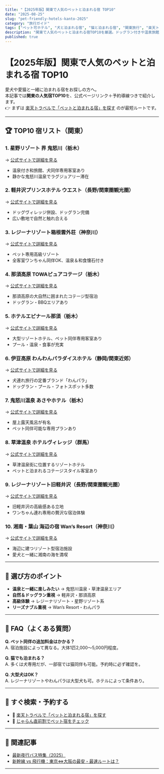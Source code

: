 ```yaml
---
title: "【2025年版】関東で人気のペットと泊まれる宿 TOP10"
date: "2025-08-25"
slug: "pet-friendly-hotels-kanto-2025"
category: "旅行ガイド"
tags: ["ペット可ホテル", "犬と泊まれる宿", "猫と泊まれる宿", "関東旅行", "楽天トラベル", "じゃらん", "温泉旅館"]
description: "関東で人気のペットと泊まれる宿TOP10を厳選。ドッグラン付きや温泉旅館、高級ホテルからリーズナブルな宿まで、公式リンク＋予約導線つきで紹介。"
published: true
---
```


# 【2025年版】関東で人気のペットと泊まれる宿 TOP10

愛犬や愛猫と一緒に泊まれる宿をお探しの方へ。  
本記事では**関東の人気宿TOP10**を、公式ページリンク＋予約導線つきで紹介します。  
👉 まずは [楽天トラベルで「ペットと泊まれる宿」を探す](/api/go/rakuten-travel) のが最短ルートです。  

---

## 🏆 TOP10 宿リスト（関東）

### 1. 星野リゾート 界 鬼怒川（栃木）
→ [公式サイトで詳細を見る](https://hoshinoresorts.com/ja/hotels/kaikinugawa/)  
- 温泉付き和旅館、犬同伴専用客室あり  
- 静かな鬼怒川温泉でラグジュアリー滞在  

### 2. 軽井沢プリンスホテル ウエスト（長野/関東圏観光圏）
→ [公式サイトで詳細を見る](https://www.princehotels.co.jp/karuizawa-west/)  
- ドッグヴィレッジ併設、ドッグラン完備  
- 広い敷地で自然と触れ合える  

### 3. レジーナリゾート箱根雲外荘（神奈川）
→ [公式サイトで詳細を見る](https://www.regina-resorts.com/hakone/)  
- ペット専用高級リゾート  
- 全客室ワンちゃん同伴OK、温泉＆和食懐石付き  

### 4. 那須高原 TOWAピュアコテージ（栃木）
→ [公式サイトで詳細を見る](https://www.pure-cottages.jp/)  
- 那須高原の大自然に囲まれたコテージ型宿泊  
- ドッグラン・BBQエリアあり  

### 5. ホテルエピナール那須（栃木）
→ [公式サイトで詳細を見る](https://www.epinard.jp/)  
- 大型リゾートホテル、ペット同伴専用客室あり  
- プール・温泉・食事が充実  

### 6. 伊豆高原 わんわんパラダイスホテル（静岡/関東近郊）
→ [公式サイトで詳細を見る](https://www.wanpara.jp/izukogen/)  
- 犬連れ旅行の定番ブランド「わんパラ」  
- ドッグラン・プール・フォトスポット多数  

### 7. 鬼怒川温泉 あさやホテル（栃木）
→ [公式サイトで詳細を見る](https://www.asayahotel.co.jp/)  
- 屋上露天風呂が有名  
- ペット同伴可能な専用プランあり  

### 8. 草津温泉 ホテルヴィレッジ（群馬）
→ [公式サイトで詳細を見る](https://www.hotelvillage.co.jp/)  
- 草津温泉街に位置するリゾートホテル  
- ペットと泊まれるコテージスタイル客室あり  

### 9. レジーナリゾート旧軽井沢（長野/関東圏観光圏）
→ [公式サイトで詳細を見る](https://www.regina-resorts.com/karuizawa/)  
- 旧軽井沢の高級感ある立地  
- ワンちゃん連れ専用の贅沢な宿泊体験  

### 10. 湘南・葉山 海辺の宿 Wan’s Resort（神奈川）
→ [公式サイトで詳細を見る](https://www.wansresort.com/hayama/)  
- 海辺に建つリゾート型宿泊施設  
- 愛犬と一緒に湘南の海を満喫  

---

## 📌 選び方のポイント
- **温泉と一緒に楽しみたい** → 鬼怒川温泉・草津温泉エリア  
- **自然＆ドッグラン重視** → 軽井沢・那須高原  
- **高級体験** → レジーナリゾート・星野リゾート系  
- **リーズナブル重視** → Wan’s Resort・わんパラ  

---

## 📌 FAQ（よくある質問）

**Q. ペット同伴の追加料金はかかる？**  
A. 宿泊施設によって異なる。大体1匹2,000〜5,000円程度。  

**Q. 猫でも泊まれる？**  
A. 多くは犬専用だが、一部宿では猫同伴も可能。予約時に必ず確認を。  

**Q. 大型犬はOK？**  
A. レジーナリゾートやわんパラは大型犬も可。ホテルによって条件あり。  

---

## 🚀 すぐ検索・予約する
- 🐾 [楽天トラベルで「ペットと泊まれる宿」を探す](/api/go/rakuten-travel)  
- 🐾 [じゃらん直前割でペット宿をチェック](/api/go/jalan)  

---

## 🔗 関連記事
- [最新夜行バス特集（2025）](/travel/nightbus-special-2025)  
- [新幹線 vs 飛行機：東京⇔大阪の最安・最速ルートは？](/travel/shinkansen-vs-flight-2025)  

---
